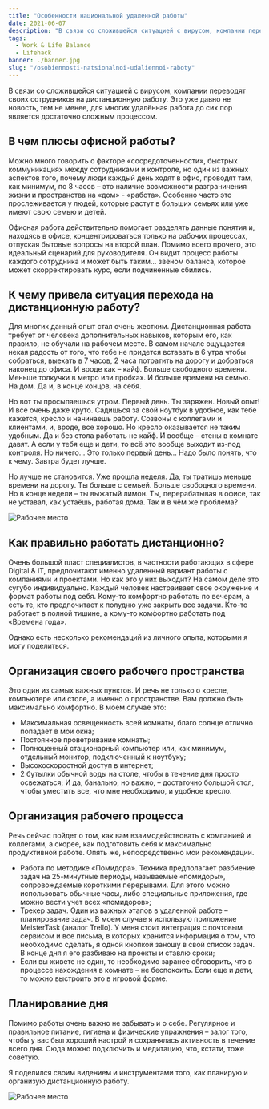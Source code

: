 ```yaml
---
title: "Особенности национальной удаленной работы"
date: 2021-06-07
description: "В связи со сложившейся ситуацией с вирусом, компании переводят своих сотрудников на дистанционную работу. Это уже давно не новость, тем не менее, для многих удалённая работа до сих пор является достаточно сложным процессом."
tags:
  - Work & Life Balance
  - Lifehack
banner: ./banner.jpg
slug: "/osobiennosti-natsionalnoi-udaliennoi-raboty"
---
```


В связи со сложившейся ситуацией с вирусом, компании переводят своих сотрудников на дистанционную работу. Это уже давно не новость, тем не менее, для многих удалённая работа до сих пор является достаточно сложным процессом.

## В чем плюсы офисной работы?

Можно много говорить о факторе «сосредоточенности», быстрых коммуникациях между сотрудниками и контроле, но один из важных аспектов того, почему люди каждый день ходят в офис, проводят там, как минимум, по 8 часов – это наличие возможности разграничения жизни и пространства на «дом» - «работа». Особенно часто это прослеживается у людей, которые растут в больших семьях или уже имеют свою семью и детей.

Офисная работа действительно помогает разделять данные понятия и, находясь в офисе, концентрироваться только на рабочих процессах, отпуская бытовые вопросы на второй план.
Помимо всего прочего, это идеальный сценарий для руководителя. Он видит процесс работы каждого сотрудника и может быть таким… звеном баланса, которое может скорректировать курс, если подчиненные сбились.

## К чему привела ситуация перехода на дистанционную работу?

Для многих данный опыт стал очень жестким. Дистанционная работа требует от человека дополнительных навыков, которым его, как правило, не обучали на рабочем месте.
В самом начале ощущается некая радость от того, что тебе не придется вставать в 6 утра чтобы собраться, выехать в 7 часов, 2 часа потратить на дорогу и добраться наконец до офиса. И вроде как – кайф. Больше свободного времени. Меньше толкучки в метро или пробках. И больше времени на семью. На дом. Да и, в конце концов, на себя.

Но вот ты просыпаешься утром. Первый день. Ты заряжен. Новый опыт! И все очень даже круто. Садишься за свой ноутбук в удобное, как тебе кажется, кресло и начинаешь работу. Созвоны с коллегами и клиентами, и, вроде, все хорошо. Но кресло оказывается не таким удобным. Да и без стола работать не кайф. И вообще – стены в комнате давят. А если у тебя еще и дети, то всё это вообще выходит из-под контроля. Но ничего… Это только первый день… Надо было понять, что к чему. Завтра будет лучше.

Но лучше не становится. Уже прошла неделя. Да, ты тратишь меньше времени на дорогу. Ты больше с семьей. Больше свободного времени. Но в конце недели – ты выжатый лимон. Ты, перерабатывая в офисе, так не уставал, как устаёшь, работая дома.
Так и в чём же проблема?

![Рабочее место](./text1.png)

## Как правильно работать дистанционно?

Очень большой пласт специалистов, в частности работающих в сфере Digital & IT, предпочитают именно удаленный вариант работы с компаниями и проектами. Но как это у них выходит?
На самом деле это сугубо индивидуально. Каждый человек настраивает свое окружение и формат работы под себя. Кому-то комфортно работать по вечерам, а есть те, кто предпочитает к полудню уже закрыть все задачи. Кто-то работает в полной тишине, а кому-то комфортно работать под «Времена года».

Однако есть несколько рекомендаций из личного опыта, которыми я могу поделиться.

## Организация своего рабочего пространства

Это один из самых важных пунктов. И речь не только о кресле, компьютере или столе, а именно о пространстве. Вам должно быть максимально комфортно. В моем случае это:

- Максимальная освещенность всей комнаты, благо солнце отлично попадает в мои окна;
- Постоянное проветривание комнаты;
- Полноценный стационарный компьютер или, как минимум, отдельный монитор, подключенный к ноутбуку;
- Высокоскоростной доступ в интернет;
- 2 бутылки обычной воды на столе, чтобы в течение дня просто освежаться;
И да, банально, но важно, – достаточно большой стол, чтобы уместить все, что мне необходимо, и удобное кресло.

## Организация рабочего процесса

Речь сейчас пойдет о том, как вам взаимодействовать с компанией и коллегами, а скорее, как подготовить себя к максимально продуктивной работе. Опять же, непосредственно мои рекомендации.

- Работа по методике «Помидора». Техника предполагает разбиение задач на 25-минутные периоды, называемые «помидоры», сопровождаемые короткими перерывами. Для этого можно использовать обычные часы, либо специальные приложения, где можно вести учет всех «помидоров»;
- Трекер задач. Один из важных этапов в удаленной работе – планирование задач. В моем случае я использую приложение MeisterTask (аналог Trello). У меня стоит интеграция с почтовым сервисом и все письма, в которых хранится информация о том, что необходимо сделать, я одной кнопкой заношу в свой список задач. В конце дня я его разбиваю на проекты и ставлю сроки;
- Если вы живете не один, то необходимо заранее обговорить, что в процессе нахождения в комнате – не беспокоить. Если еще и дети, то можно выстроить это в игровой форме.

## Планирование дня

Помимо работы очень важно не забывать и о себе. Регулярное и правильное питание, гигиена и физические упражнения – залог того, чтобы у вас был хороший настрой и сохранялась активность в течение всего дня. Сюда можно подключить и медитацию, что, кстати, тоже советую.

Я поделился своим видением и инструментами того, как планирую и организую дистанционную работу.

![Рабочее место](./text2.png)
